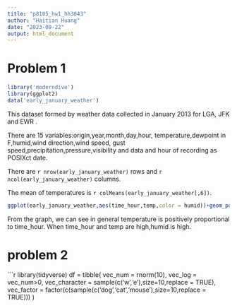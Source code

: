 ```yaml
---
title: "p8105_hw1_hh3043"
author: "Haitian Huang"
date: "2023-09-22"
output: html_document
---
```

# Problem 1


```r
library('moderndive')
library(ggplot2)
data('early_january_weather')

```

This dataset formed by weather data collected in January 2013 for LGA, JFK and EWR .

There are 15 variables:origin,year,month,day,hour,
temperature,dewpoint in F,humid,wind direction,wind speed,
gust speed,precipitation,pressure,visibility and data and hour of recording as POSIXct date.

There are `r nrow(early_january_weather)` rows and `r ncol(early_january_weather)` columns.

The mean of temperatures is `r colMeans(early_january_weather[,6])`.



```r

ggplot(early_january_weather,aes(time_hour,temp,color = humid))+geom_point()
```

From the graph, we can see in general temperature is positively proportional to time_hour. When time_hour and temp are high,humid is high.


# problem 2

```r
library(tidyverse)
df = 
  tibble(
  vec_num = rnorm(10),
  vec_log = vec_num>0,
  vec_character = sample(c('w','e'),size=10,replace = TRUE),
  vec_factor = factor(c(sample(c('dog','cat','mouse'),size=10,replace = TRUE)))
)
